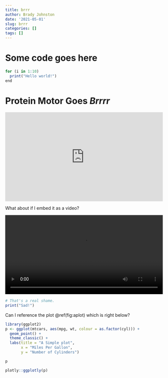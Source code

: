 ```yaml
---
title: brrr
author: Brady Johnston
date: '2021-05-01'
slug: brrr
categories: []
tags: []
---
```


# Some code goes here
```r
for (i in 1:10) 
  print("Hello world!")
end 
```


# Protein Motor Goes _Brrrr_

<div style='position:relative; padding-bottom:56.25%;'><iframe src='https://gfycat.com/ifr/jointslimyaidi' frameborder='0' scrolling='no' width='100%' height='100%' style='position:absolute;top:0;left:0;float:right' allowfullscreen></iframe></div>


What about if I embed it as a video?

<video width="100%"  autoplay loop>
  <source src="https://thumbs.gfycat.com/JointSlimyAidi-mobile.mp4" type="video/mp4">
</video>

```r
# That's a real shame.
print("Sad!")
```

Can I reference the plot \@ref(fig:aplot) which is right below?

```r
library(ggplot2)
p <- ggplot(mtcars, aes(mpg, wt, colour = as.factor(cyl))) + 
  geom_point() + 
  theme_classic() + 
  labs(title = "A Simple plot", 
       x = "Miles Per Gallon", 
       y = "Number of Cylinders")

p
```


```r
plotly::ggplotly(p)
```

